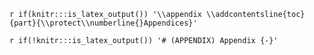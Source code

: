 `r if(knitr:::is_latex_output()) '\\appendix \\addcontentsline{toc}{part}{\\protect\\numberline{}Appendices}'`

`r if(!knitr:::is_latex_output()) '# (APPENDIX) Appendix {-}'`

